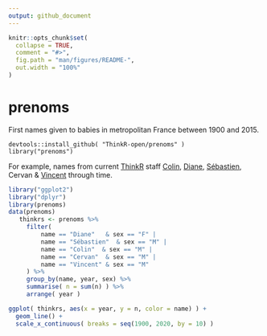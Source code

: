 ---
output: github_document
---

<!-- README.md is generated from README.Rmd. Please edit that file -->

```{r setup, include = FALSE}
knitr::opts_chunk$set(
  collapse = TRUE,
  comment = "#>",
  fig.path = "man/figures/README-",
  out.width = "100%"
)
```
# prenoms

First names given to babies in metropolitan France between 1900 and 2015. 

```
devtools::install_github( "ThinkR-open/prenoms" )
library("prenoms")
```

For example, names from current [ThinkR](https://thinkr.fr) staff [Colin](https://github.com/colinfay),
[Diane](https://github.com/DianeBeldame), [Sébastien](https://github.com/statnmap),
Cervan &
[Vincent](https://github.com/VincentGuyader) through time. 



```{r warning=FALSE,message=FALSE}
library("ggplot2")
library("dplyr")
library(prenoms)
data(prenoms)
   thinkrs <- prenoms %>%
     filter(
         name == "Diane"   & sex == "F" |
         name == "Sébastien"  & sex == "M" |
         name == "Colin"  & sex == "M" |
         name == "Cervan"  & sex == "M" |
         name == "Vincent" & sex == "M"
     ) %>%
     group_by(name, year, sex) %>%
     summarise( n = sum(n) ) %>%
     arrange( year )

ggplot( thinkrs, aes(x = year, y = n, color = name) ) + 
  geom_line() + 
  scale_x_continuous( breaks = seq(1900, 2020, by = 10) )
```
